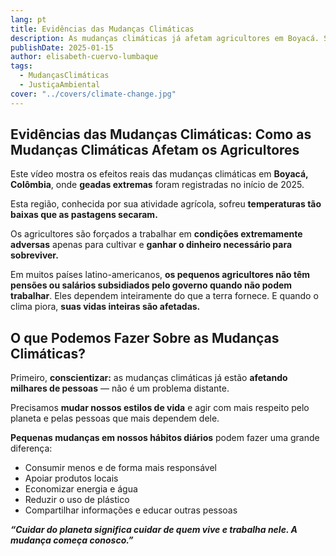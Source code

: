 ```yaml
---
lang: pt
title: Evidências das Mudanças Climáticas
description: As mudanças climáticas já afetam agricultores em Boyacá. Sua renda e sobrevivência dependem do clima.
publishDate: 2025-01-15
author: elisabeth-cuervo-lumbaque
tags:
  - MudançasClimáticas
  - JustiçaAmbiental
cover: "../covers/climate-change.jpg"
---
```



## Evidências das Mudanças Climáticas: Como as Mudanças Climáticas Afetam os Agricultores

Este vídeo mostra os efeitos reais das mudanças climáticas em **Boyacá, Colômbia**, onde **geadas extremas** foram registradas no início de 2025.

Esta região, conhecida por sua atividade agrícola, sofreu **temperaturas tão baixas que as pastagens secaram.**

Os agricultores são forçados a trabalhar em **condições extremamente adversas** apenas para cultivar e **ganhar o dinheiro necessário para sobreviver.**

Em muitos países latino-americanos, **os pequenos agricultores não têm pensões ou salários subsidiados pelo governo quando não podem trabalhar**. Eles dependem inteiramente do que a terra fornece. E quando o clima piora, **suas vidas inteiras são afetadas.**

<SocialVideo />

## O que Podemos Fazer Sobre as Mudanças Climáticas?

Primeiro, **conscientizar:** as mudanças climáticas já estão **afetando milhares de pessoas** — não é um problema distante.

Precisamos **mudar nossos estilos de vida** e agir com mais respeito pelo planeta e pelas pessoas que mais dependem dele.

**Pequenas mudanças em nossos hábitos diários** podem fazer uma grande diferença:

- Consumir menos e de forma mais responsável
- Apoiar produtos locais
- Economizar energia e água
- Reduzir o uso de plástico
- Compartilhar informações e educar outras pessoas

**_“Cuidar do planeta significa cuidar de quem vive e trabalha nele. A mudança começa conosco.”_**
